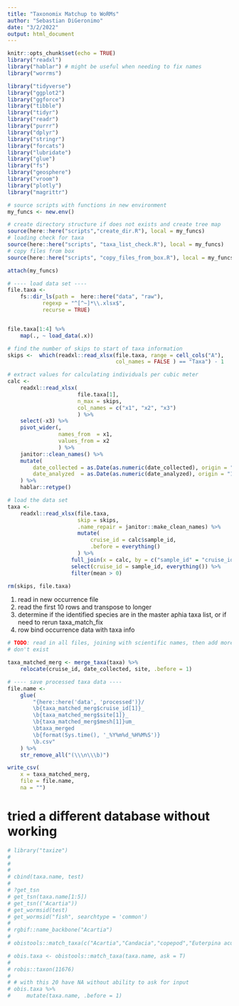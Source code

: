 ```yaml
---
title: "Taxonomix Matchup to WoRMs"
author: "Sebastian DiGeronimo"
date: "3/2/2022"
output: html_document
---
```


```r
knitr::opts_chunk$set(echo = TRUE)
library("readxl")
library("hablar") # might be useful when needing to fix names
library("worrms")

library("tidyverse")
library("ggplot2")
library("ggforce")
library("tibble")
library("tidyr")
library("readr")
library("purrr")
library("dplyr")
library("stringr")
library("forcats")
library("lubridate")
library("glue")
library("fs")
library("geosphere")
library("vroom")
library("plotly")
library("magrittr")

```

```r
# source scripts with functions in new environment
my_funcs <- new.env()

# create directory structure if does not exists and create tree map
source(here::here("scripts","create_dir.R"), local = my_funcs)
# loading check for taxa 
source(here::here("scripts", "taxa_list_check.R"), local = my_funcs)
# copy files from box
source(here::here("scripts", "copy_files_from_box.R"), local = my_funcs)

attach(my_funcs)
```

```r
# ---- load data set ----
file.taxa <- 
    fs::dir_ls(path =  here::here("data", "raw"),
           regexp = "^[^~]*\\.xlsx$",
           recurse = TRUE) 


file.taxa[1:4] %>%
    map(., ~ load_data(.x))

# find the number of skips to start of taxa information
skips <-  which(readxl::read_xlsx(file.taxa, range = cell_cols("A"), 
                                  col_names = FALSE ) == "Taxa") - 1

# extract values for calculating individuals per cubic meter
calc <-
    readxl::read_xlsx(
                      file.taxa[1], 
                      n_max = skips, 
                      col_names = c("x1", "x2", "x3")
                      ) %>% 
    select(-x3) %>%
    pivot_wider(,
                names_from  = x1,
                values_from = x2
                ) %>%
    janitor::clean_names() %>%
    mutate(
        date_collected = as.Date(as.numeric(date_collected), origin = "1899-12-30"),
        date_analyzed  = as.Date(as.numeric(date_analyzed), origin = "1899-12-30")
    ) %>%
    hablar::retype()

# load the data set
taxa <- 
    readxl::read_xlsx(file.taxa,  
                      skip = skips, 
                      .name_repair = janitor::make_clean_names) %>%
                      mutate(
                          cruise_id = calc$sample_id,
                          .before = everything()
                      ) %>%
                    full_join(x = calc, by = c("sample_id" = "cruise_id")) %>%
                    select(cruise_id = sample_id, everything()) %>%
                    filter(mean > 0)

rm(skips, file.taxa)
```

1. read in new occurrence file
2. read the first 10 rows and transpose to longer
3. determine if the identified species are in the master aphia taxa list, or 
    if need to rerun taxa_match_fix
4. row bind occurrence data with taxa info

```r
# TODO: read in all files, joining with scientific names, then add more if they 
# don't exist

taxa_matched_merg <- merge_taxa(taxa) %>%
    relocate(cruise_id, date_collected, site, .before = 1)

# ---- save processed taxa data ----
file.name <-
    glue(
        "{here::here('data', 'processed')}/
        \b{taxa_matched_merg$cruise_id[1]}_
        \b{taxa_matched_merg$site[1]}_
        \b{taxa_matched_merg$mesh[1]}um_
        \btaxa_merged
        \b{format(Sys.time(), '_%Y%m%d_%H%M%S')}
        \b.csv"
    ) %>%
    str_remove_all("(\\\n\\\b)")

write_csv(
    x = taxa_matched_merg,
    file = file.name,
    na = "")

```

# tried a different database without working
```r
# library("taxize")
# 
# 
# 
# cbind(taxa.name, test)
# 
# ?get_tsn
# get_tsn(taxa.name[1:5])
# get_tsn(("Acartia"))
# get_wormsid(test)
# get_wormsid("fish", searchtype = 'common')
# 
# rgbif::name_backbone("Acartia")
# 
# obistools::match_taxa(c("Acartia","Candacia","copepod","Euterpina acuntifrons"), ask = T)
```

```r


# obis.taxa <- obistools::match_taxa(taxa.name, ask = T)
# 
# robis::taxon(11676)
# 
# # with this 20 have NA without ability to ask for input
# obis.taxa %>%
#     mutate(taxa.name, .before = 1)
```

